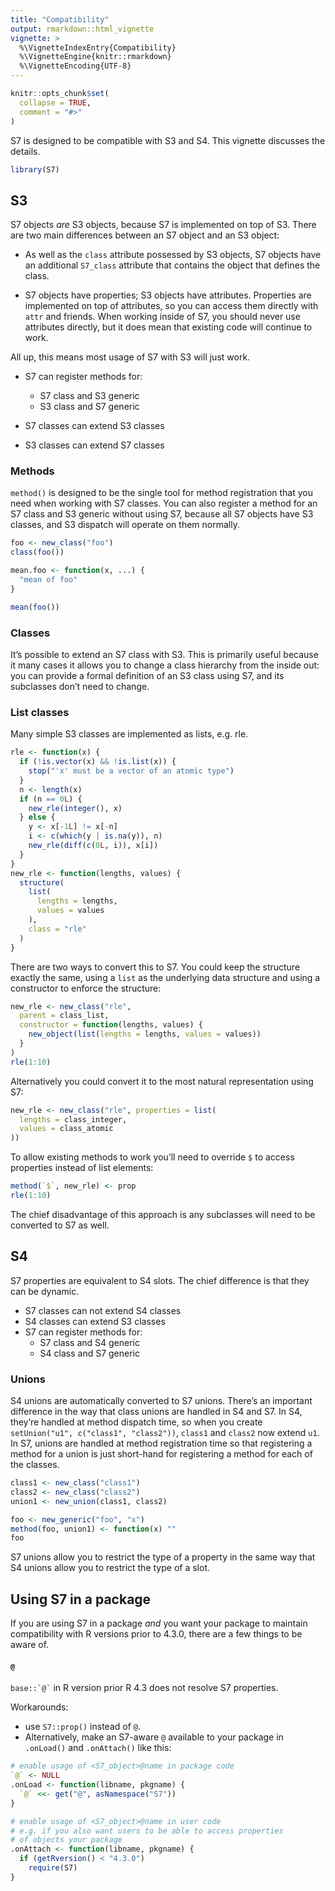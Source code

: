 ```yaml
---
title: "Compatibility"
output: rmarkdown::html_vignette
vignette: >
  %\VignetteIndexEntry{Compatibility}
  %\VignetteEngine{knitr::rmarkdown}
  %\VignetteEncoding{UTF-8}
---
```


```r
knitr::opts_chunk$set(
  collapse = TRUE,
  comment = "#>"
)
```

S7 is designed to be compatible with S3 and S4.
This vignette discusses the details.

```r
library(S7)
```

## S3

S7 objects *are* S3 objects, because S7 is implemented on top of S3.
There are two main differences between an S7 object and an S3 object:

-   As well as the `class` attribute possessed by S3 objects, S7 objects have an additional `S7_class` attribute that contains the object that defines the class.

-   S7 objects have properties; S3 objects have attributes.
    Properties are implemented on top of attributes, so you can access them directly with `attr` and friends.
    When working inside of S7, you should never use attributes directly, but it does mean that existing code will continue to work.

All up, this means most usage of S7 with S3 will just work.

-   S7 can register methods for:

    -   S7 class and S3 generic
    -   S3 class and S7 generic

-   S7 classes can extend S3 classes

-   S3 classes can extend S7 classes

### Methods

`method()` is designed to be the single tool for method registration that you need when working with S7 classes.
You can also register a method for an S7 class and S3 generic without using S7, because all S7 objects have S3 classes, and S3 dispatch will operate on them normally.

```r
foo <- new_class("foo")
class(foo())

mean.foo <- function(x, ...) {
  "mean of foo"
}

mean(foo())
```

### Classes

It's possible to extend an S7 class with S3.
This is primarily useful because it many cases it allows you to change a class hierarchy from the inside out: you can provide a formal definition of an S3 class using S7, and its subclasses don't need to change.

### List classes

Many simple S3 classes are implemented as lists, e.g. rle.

```r
rle <- function(x) {
  if (!is.vector(x) && !is.list(x)) {
    stop("'x' must be a vector of an atomic type")
  }
  n <- length(x)
  if (n == 0L) {
    new_rle(integer(), x)
  } else {
    y <- x[-1L] != x[-n]
    i <- c(which(y | is.na(y)), n)
    new_rle(diff(c(0L, i)), x[i])
  }
}
new_rle <- function(lengths, values) {
  structure(
    list(
      lengths = lengths,
      values = values
    ),
    class = "rle"
  )
}
```

There are two ways to convert this to S7.
You could keep the structure exactly the same, using a `list` as the underlying data structure and using a constructor to enforce the structure:

```r
new_rle <- new_class("rle",
  parent = class_list,
  constructor = function(lengths, values) {
    new_object(list(lengths = lengths, values = values))
  }
)
rle(1:10)
```

Alternatively you could convert it to the most natural representation using S7:

```r
new_rle <- new_class("rle", properties = list(
  lengths = class_integer,
  values = class_atomic
))
```

To allow existing methods to work you'll need to override `$` to access properties instead of list elements:

```r
method(`$`, new_rle) <- prop
rle(1:10)
```

The chief disadvantage of this approach is any subclasses will need to be converted to S7 as well.

## S4

S7 properties are equivalent to S4 slots.
The chief difference is that they can be dynamic.

-   S7 classes can not extend S4 classes
-   S4 classes can extend S3 classes
-   S7 can register methods for:
    -   S7 class and S4 generic
    -   S4 class and S7 generic

### Unions

S4 unions are automatically converted to S7 unions.
There's an important difference in the way that class unions are handled in S4 and S7.
In S4, they're handled at method dispatch time, so when you create `setUnion("u1", c("class1", "class2"))`, `class1` and `class2` now extend `u1`.
In S7, unions are handled at method registration time so that registering a method for a union is just short-hand for registering a method for each of the classes.

```r
class1 <- new_class("class1")
class2 <- new_class("class2")
union1 <- new_union(class1, class2)

foo <- new_generic("foo", "x")
method(foo, union1) <- function(x) ""
foo
```

S7 unions allow you to restrict the type of a property in the same way that S4 unions allow you to restrict the type of a slot.


## Using S7 in a package

If you are using S7 in a package _and_ you want your package to maintain
compatibility with R versions prior to 4.3.0, there are a few things to be aware of.

#### `@`

`` base::`@` `` in R version prior R 4.3 does not resolve S7 properties.

Workarounds:

-  use `S7::prop()` instead of `@`.
-  Alternatively, make an S7-aware `@` available to your package
   in `.onLoad()` and `.onAttach()` like this:
``` r
# enable usage of <S7_object>@name in package code
`@` <- NULL
.onLoad <- function(libname, pkgname) {
  `@` <<- get("@", asNamespace("S7"))
}

# enable usage of <S7_object>@name in user code
# e.g. if you also want users to be able to access properties
# of objects your package
.onAttach <- function(libname, pkgname) {
  if (getRversion() < "4.3.0")
    require(S7)
}
```
